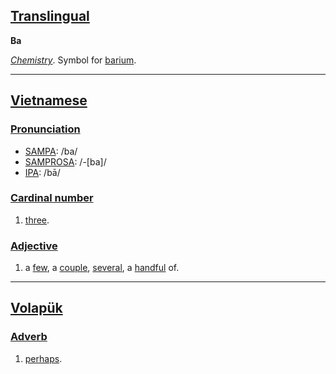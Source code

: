 == [[Translingual]] ==
'''Ba'''

''[[Chemistry]]''. Symbol for [[barium]].

-----

== [[Vietnamese]] ==

=== [[Pronunciation]] ===
*[[SAMPA]]: /ba/
*[[SAMPROSA]]: /-[ba]/
*[[International Phonetic Alphabet|IPA]]: /bā/

=== [[Cardinal number]] ===
#[[three]].

=== [[Adjective]] ===
#a [[few#Pronoun|few]], a [[couple]], [[several]], a [[handful]] of.

-----

== [[Volapük]] ==

=== [[Adverb]] ===
#[[perhaps]].